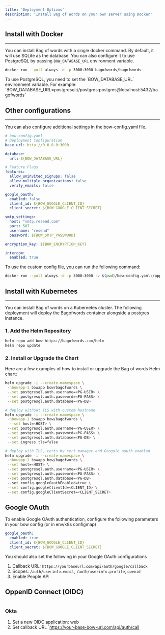 ```yaml
---
title: 'Deployment Options'
description: 'Install Bag of Words on your own server using Docker'
---
```


## Install with Docker
---
You can install Bag of words with a single docker command. By default, it will use SQLite as the database. 
You can also configure it to use PostgreSQL by passing `BOW_DATABASE_URL` environment variable.

```bash
docker run --pull always -d -p 3000:3000 bagofwords/bagofwords
```

<Info>
To use PostgreSQL, you need to set the `BOW_DATABASE_URL` environment variable.
For example: `BOW_DATABASE_URL=postgresql://postgres:postgres@localhost:5432/bagofwords`
</Info>

## Other configurations
---
You can also configure additional settings in the bow-config.yaml file.

```yaml
# bow-config.yaml
# Deployment Configuration
base_url: http://0.0.0.0:3000 

database:
  url: ${BOW_DATABASE_URL}

# Feature Flags
features:
  allow_uninvited_signups: false
  allow_multiple_organizations: false 
  verify_emails: false

google_oauth:
  enabled: false
  client_id: ${BOW_GOOGLE_CLIENT_ID}
  client_secret: ${BOW_GOOGLE_CLIENT_SECRET}

smtp_settings:
  host: "smtp.resend.com"
  port: 587
  username: "resend"
  password: ${BOW_SMTP_PASSWORD}

encryption_key: ${BOW_ENCRYPTION_KEY}

intercom:
  enabled: true

```
To use the custom config file, you can run the following command:

```bash
docker run --pull always -d -p 3000:3000 -v $(pwd)/bow-config.yaml:/app/bow-config.yaml bagofwords/bagofwords
```



## Install with Kubernetes
---
You can install Bag of words on a Kubernetes cluster. The following deployment will deploy the Bagofwords container alongside a postgres instance.

### 1. Add the Helm Repository

```bash
helm repo add bow https://bagofwords.com/helm
helm repo update
```

### 2. Install or Upgrade the Chart

Here are a few examples of how to install or upgrade the Bag of words Helm chart:


```bash
helm upgrade -i --create-namespace \
 -nbowapp-1 bowapp bow/bagofwords \
 --set postgresql.auth.username=<PG-USER> \
 --set postgresql.auth.password=<PG-PASS> \
 --set postgresql.auth.database=<PG-DB>
```

```bash
# deploy without TLS with custom hostname
helm upgrade -i --create-namespace \
 -nbowapp-1 bowapp bow/bagofwords \
  --set host=<HOST> \
 --set postgresql.auth.username=<PG-USER> \
 --set postgresql.auth.password=<PG-PASS> \
 --set postgresql.auth.database=<PG-DB> \
 --set ingress.tls=false
``` 


```bash
# deploy with TLS, certs by cert manager and Googole oauth enabled 
helm upgrade -i --create-namespace \
 -nbowapp-1 bowapp bow/bagofwords \
 --set host=<HOST> \
 --set postgresql.auth.username=<PG-USER> \
 --set postgresql.auth.password=<PG-PASS> \
 --set postgresql.auth.database=<PG-DB>
 --set config.googleOauthEnabled=true \
 --set config.googleClientId=<CLIENT_ID> \
 --set config.googleClientSecret=<CLIENT_SECRET>
``` 


## Google OAuth

To enable Google OAuth authentication, configure the following parameters in your bow config (or in env/k8s configmap)
```yaml
google_oauth:
  enabled: true
  client_id: ${BOW_GOOGLE_CLIENT_ID}
  client_secret: ${BOW_GOOGLE_CLIENT_SECRET}
```

You should also set the following in your Google OAuth configurations

1. Callback URL: `https://yourbaseurl.com/api/auth/google/callback`
2. Scopes: `/auth/userinfo.email`, `/auth/userinfo.profile`, `openid`
3. Enable People API 


## OppenID Connect (OIDC)
```yaml

```

### Okta
1. Set a new OIDC application: web 
2. Set callback URL `https://your-base-bow-url.com/api/auth/call